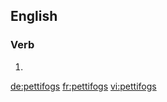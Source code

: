 ==English==

===Verb===
{{head|en|verb form}}

# {{en-third-person singular of|pettifog}}

[[de:pettifogs]]
[[fr:pettifogs]]
[[vi:pettifogs]]